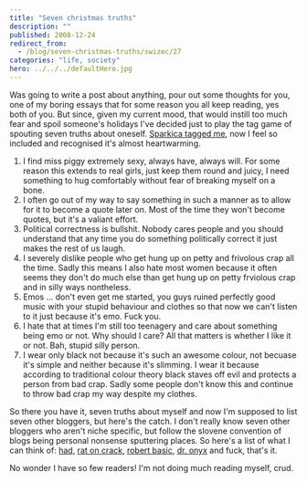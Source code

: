 ```yaml
---
title: "Seven christmas truths"
description: ""
published: 2008-12-24
redirect_from:
  - /blog/seven-christmas-truths/swizec/27
categories: "life, society"
hero: ../../../defaultHero.jpg
---
```


Was going to write a post about anything, pour out some thoughts for you, one of my boring essays that for some reason you all keep reading, yes both of you. But since, given my current mood, that would instill too much fear and spoil someone's holidays I've decided just to play the tag game of spouting seven truths about oneself. [Sparkica tagged me](http://blog.mozganostroj.com/2008/12/24/sedem-resnic-ali-sedem-prasic/), now I feel so included and recognised it's almost heartwarming.

1.  I find miss piggy extremely sexy, always have, always will. For some reason this extends to real girls, just keep them round and juicy, I need something to hug comfortably without fear of breaking myself on a bone.
2.  I often go out of my way to say something in such a manner as to allow for it to become a quote later on. Most of the time they won't become quotes, but it's a valiant effort.
3.  Political correctness is bullshit. Nobody cares people and you should understand that any time you do something politically correct it just makes the rest of us laugh.
4.  I severely dislike people who get hung up on petty and frivolous crap all the time. Sadly this means I also hate most women because it often seems they don't do much else than get hung up on petty frviolous crap and in silly ways nontheless.
5.  Emos ... don't even get me started, you guys ruined perfectly good music with your stupid behaviour and clothes so that now we can't listen to it just because it's emo. Fuck you.
6.  I hate that at times I'm still too teenagery and care about something being emo or not. Why should I care? All that matters is whether I like it or not. Bah, stupid silly person.
7.  I wear only black not because it's such an awesome colour, not becuase it's simple and neither because it's slimming. I wear it because according to traditional colour theory black staves off evil and protects a person from bad crap. Sadly some people don't know this and continue to throw bad crap my way despite my clothes.

So there you have it, seven truths about myself and now I'm supposed to list seven other bloggers, but here's the catch. I don't really know seven other bloggers who aren't niche specific, but follow the slovene convention of blogs being personal nonsense sputtering places. So here's a list of what I can think of: [had](http://www.had.si/), [rat on crack](http://ratoncrack.blogspot.com/), [robert basic](http://robertbasic.com/blog/), [dr. onyx](http://dronyx.wordpress.com/) and fuck, that's it.

No wonder I have so few readers! I'm not doing much reading myself, crud.
